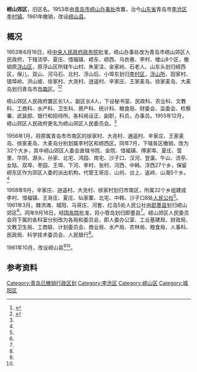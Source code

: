 '''崂山郊区'''，旧区名。1953年由[[青岛市|青岛市]][[崂山办事处|崂山办事处]]改置，治今[[山东省|山东省]]青岛市[[李沧区|李沧区]][[李村镇|李村镇]]。1961年撤销，改设[[崂山县|崂山县]]。 

==概况==
1953年6月16日，经[[中华人民共和国中央人民政府_(1949–1954)|中央人民政府]][[政务院|政务院]]批准，崂山办事处改为青岛市崂山郊区人民政府，下辖流亭、夏庄、惜福镇、崂东、崂西、乌衣巷、李村、楼山8个区，撤销原[[浮山区|浮山区]]，原浮山区所辖午山村、朱家洼、金家岭、石老人、山东头划归崂西区，保儿、双山、河马石、北村、浮山后、小埠东划归[[李村区|李村区]]，[[浮山所|浮山所]]、田家村、错埠岭、洪山坡、徐家村、大尧村、逍遥村、辛家庄、王家麦岛、徐家麦岛、大麦岛划归青岛市[[市南区|市南区]]。<ref Name=jing>{{cite book|author=|chapter-url=http://www.laoshan.gov.cn/n206250/n18207580/n18210393/n23054339/n23059017/151124154850631683.html|chapter=第一篇 建置，第三章　境域区划|title=《崂山县志》|editor=崂山县志编纂委员会|year=1990|publisher=[[青岛出版社|青岛出版社]]|location=青岛|isbn=7-5436-0476-0|access-date=2020-03-29|archive-date=2020-03-29|archive-url=https://web.archive.org/web/20200329133902/http://www.laoshan.gov.cn/n206250/n18207580/n18210393/n23054339/n23059017/151124154850631683.html|dead-url=no}}</ref><ref Name=zheng>{{cite book|author=|chapter-url=http://www.laoshan.gov.cn/n206250/n18207580/n18210393/n23054339/n23060886/151124154600713402.html|chapter=第二十一篇 政权政协，第二章　行政机构|title=《崂山县志》|editor=崂山县志编纂委员会|year=1990|publisher=[[青岛出版社|青岛出版社]]|location=青岛|isbn=7-5436-0476-0|access-date=2020-03-29|archive-date=2020-03-29|archive-url=https://web.archive.org/web/20200329143914/http://www.laoshan.gov.cn/n206250/n18207580/n18210393/n23054339/n23060886/151124154600713402.html|dead-url=no}}</ref>

崂山郊区人民政府置区长1人、副区长4人，下设秘书室、民政科、农业科、文教科、工商科、水产科、卫生科、房产科、统计科、粮食局、财委会、监委会、检察署、武装部、银行和招待所。各科局设正、副职，科员，办事员。1955年12月，崂山郊区人民政府更名为崂山郊区人民委员会。<ref Name=zheng/>

1956年1月，将原属青岛市市南区的徐家村、大尧村、通遥村、辛家庄、王家麦岛、徐家麦岛、大麦岛分别划属李村区和崂西区。同年7月，下辖各区撤销，改为32个大乡，其中崂山郊区人委会直辖书院、金院、惜福镇、傅家埠、夏庄、营里、华阴、源头、孙家、北宅、鸿园、南宅、沙子口、汉河、登瀛、午山、流亭、女姑、双埠、枣园、王埠、下河、李村、张村、河西、中韩、浮西27个乡，保留崂东区作为郊区人委的派出机构，代管王哥庄、山何、台上、返岭、山海5个乡。<ref Name=jing/>

1958年9月，辛家庄、逍遥村、大尧村、徐家村划归市南区，所属32个乡组建成李村、惜福镇、王哥庄、夏庄、仙家寨、北宅、中韩、沙子口8处[[人民公社|人民公社]]<ref Name=jing/>。1961年3月，棘洪滩、城阳、马哥庄、河套、红岛5处人民公社由[[即墨县|即墨县]]划归崂山郊区<ref Name=jing/>。同年9月16日，经[[中华人民共和国国务院|国务院]]批准，将小管岛划归即墨县<ref Name=jing/>。崂山郊区人民委员会将下属的各科室分别改为各局和委员会，即人委办公室、工业基建局、财政局、文教卫生局、工商联、计划委员会、商业局、水产局、农林局、粮食局、人事科、民政局、科学技术委员会、人民银行<ref Name=zheng/>。

1961年10月，改设崂山县<ref Name=jing/><ref Name=zheng/>。

==参考资料==
{{reflist}}

[[Category:青岛已撤销行政区划|Category:青岛已撤销行政区划]]
[[Category:李沧区|Category:李沧区]]
[[Category:崂山区|Category:崂山区]]
[[Category:城阳区|Category:城阳区]]